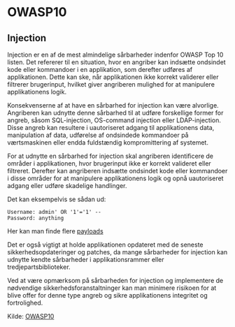 # OWASP10
## Injection

Injection er en af de mest almindelige sårbarheder indenfor OWASP Top 10 listen. Det refererer til en situation, hvor en angriber kan indsætte ondsindet kode eller kommandoer i en applikation, som derefter udføres af applikationen. Dette kan ske, når applikationen ikke korrekt validerer eller filtrerer brugerinput, hvilket giver angriberen mulighed for at manipulere applikationens logik.

Konsekvenserne af at have en sårbarhed for injection kan være alvorlige. Angriberen kan udnytte denne sårbarhed til at udføre forskellige former for angreb, såsom SQL-injection, OS-command injection eller LDAP-injection. Disse angreb kan resultere i uautoriseret adgang til applikationens data, manipulation af data, udførelse af ondsindede kommandoer på værtsmaskinen eller endda fuldstændig kompromittering af systemet.

For at udnytte en sårbarhed for injection skal angriberen identificere de områder i applikationen, hvor brugerinput ikke er korrekt valideret eller filtreret. Derefter kan angriberen indsætte ondsindet kode eller kommandoer i disse områder for at manipulere applikationens logik og opnå uautoriseret adgang eller udføre skadelige handlinger.

Det kan eksempelvis se sådan ud:
```
Username: admin' OR '1'='1' --
Password: anything
```

Her kan man finde flere [payloads](https://book.hacktricks.xyz/pentesting-web/sql-injection) 

Det er også vigtigt at holde applikationen opdateret med de seneste sikkerhedsopdateringer og patches, da mange sårbarheder for injection kan udnytte kendte sårbarheder i applikationsrammer eller tredjepartsbiblioteker.

Ved at være opmærksom på sårbarheden for injection og implementere de nødvendige sikkerhedsforanstaltninger kan man minimere risikoen for at blive offer for denne type angreb og sikre applikationens integritet og fortrolighed.

Kilde:
[OWASP10](https://owasp.org)